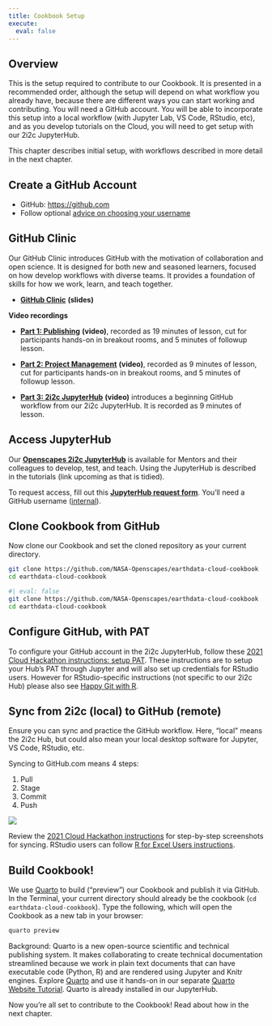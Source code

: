 ```yaml
---
title: Cookbook Setup
execute:
  eval: false
---
```


## Overview

This is the setup required to contribute to our Cookbook. It is presented in a recommended order, although the setup will depend on what workflow you already have, because there are different ways you can start working and contributing. You will need a GitHub account. You will be able to incorporate this setup into a local workflow (with Jupyter Lab, VS Code, RStudio, etc), and as you develop tutorials on the Cloud, you will need to get setup with our 2i2c JupyterHub.

This chapter describes initial setup, with workflows described in more detail in the next chapter.

## Create a GitHub Account

-   GitHub: <https://github.com>
-   Follow optional [advice on choosing your username](https://happygitwithr.com/github-acct.html)

## GitHub Clinic

Our GitHub Clinic introduces GitHub with the motivation of collaboration and open science. It is designed for both new and seasoned learners, focused on how develop workflows with diverse teams. It provides a foundation of skills for how we work, learn, and teach together.

-   [**GitHub Clinic**](https://docs.google.com/presentation/d/1PzGAbEpNhT6CDPe1DCHf5-eVAjy-2R2D3VMHz7dY774/edit#slide=id.p) **(slides)**

**Video recordings**

-   [**Part 1: Publishing**](https://youtu.be/anrZwE3pIwQ) **(video)**, recorded as 19 minutes of lesson, cut for participants hands-on in breakout rooms, and 5 minutes of followup lesson.

-   [**Part 2: Project Management**](https://youtu.be/dDRDma-5_ww) **(video)**, recorded as 9 minutes of lesson, cut for participants hands-on in breakout rooms, and 5 minutes of followup lesson.

-   [**Part 3: 2i2c JupyterHub**](https://youtu.be/Lum7irkP6k8) **(video)** introduces a beginning GitHub workflow from our 2i2c JupyterHub. It is recorded as 9 minutes of lesson.

## Access JupyterHub

Our [**Openscapes 2i2c JupyterHub**](https://openscapes.2i2c.cloud/hub/) is available for Mentors and their colleagues to develop, test, and teach. Using the JupyterHub is described in the tutorials (link upcoming as that is tidied).

To request access, fill out this [**JupyterHub request form**](https://docs.google.com/forms/d/e/1FAIpQLSdcKar-yNnofiAVKlks79AgmQeM1beLCQM5TW_0__x_JU4B3g/viewform?usp=sf_link). You'll need a GitHub username ([internal](https://docs.google.com/spreadsheets/d/10Qg8YtUegXs9bepJzvK4UN54bX8BLXTrhxsjb2uV_6k/edit#gid=1824163684)).

## Clone Cookbook from GitHub

Now clone our Cookbook and set the cloned repository as your current directory.

``` bash
git clone https://github.com/NASA-Openscapes/earthdata-cloud-cookbook
cd earthdata-cloud-cookbook
```

```bash
#| eval: false
git clone https://github.com/NASA-Openscapes/earthdata-cloud-cookbook
cd earthdata-cloud-cookbook
```

## Configure GitHub, with PAT

To configure your GitHub account in the 2i2c JupyterHub, follow these [2021 Cloud Hackathon instructions: setup PAT](https://nasa-openscapes.github.io/2021-Cloud-Hackathon/tutorials/00_Setup.html#step-5.6.-setup-pat). These instructions are to setup your Hub's PAT through Jupyter and will also set up credentials for RStudio users. However for RStudio-specific instructions (not specific to our 2i2c Hub) please also see [Happy Git with R](https://happygitwithr.com/https-pat.html).

## Sync from 2i2c (local) to GitHub (remote)

Ensure you can sync and practice the GitHub workflow. Here, "local" means the 2i2c Hub, but could also mean your local desktop software for Jupyter, VS Code, RStudio, etc.

Syncing to GitHub.com means 4 steps:

1.  Pull
2.  Stage
3.  Commit
4.  Push

![](images/commit_steps.png){fig-align="center"}

Review the [2021 Cloud Hackathon instructions](https://nasa-openscapes.github.io/2021-Cloud-Hackathon/tutorials/00_Setup.html#step-5.-tracking-changes-optional) for step-by-step screenshots for syncing. RStudio users can follow [R for Excel Users instructions](https://rstudio-conf-2020.github.io/r-for-excel/github.html#sync-from-rstudio-local-to-github-remote).

## Build Cookbook!

We use [Quarto](https://quarto.org) to build ("preview") our Cookbook and publish it via GitHub. In the Terminal, your current directory should already be the cookbook (`cd earthdata-cloud-cookbook`). Type the following, which will open the Cookbook as a new tab in your browser:

``` bash
quarto preview
```

Background: Quarto is a new open-source scientific and technical publishing system. It makes collaborating to create technical documentation streamlined because we work in plain text documents that can have executable code (Python, R) and are rendered using Jupyter and Knitr engines. Explore [Quarto](https://quarto.org) and use it hands-on in our separate [Quarto Website Tutorial](https://openscapes.github.io/quarto-website-tutorial/). Quarto is already installed in our JupyterHub.

Now you're all set to contribute to the Cookbook! Read about how in the next chapter.
